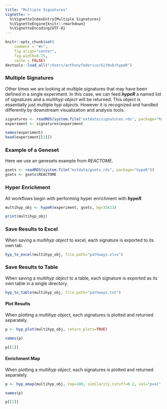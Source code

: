 ```yaml
---
title: "Multiple Signatures"
vignette: >
  %\VignetteIndexEntry{Multiple Signatures}
  %\VignetteEngine{knitr::rmarkdown}
  %\VignetteEncoding{UTF-8}
---
```


```r
knitr::opts_chunk$set(
    comment = "#>",
    fig.align="center",
    fig.width=8.75,
    cache = FALSE)
devtools::load_all("/Users/anthonyfederico/GitHub/hypeR")
```

### Multiple Signatures
Other times we are looking at multiple signatures that may have been defined in a single experiment. In this case, we can feed __*hypeR*__ a named list of signatures and a *multihyp object* will be returned. This object is essentially just multiple *hyp objects*. However it is recognized and handled differently by downstream visualization and analysis tools.
```r

signatures <- readRDS(system.file("extdata/signatures.rds", package="hypeR"))
experiment <- signatures$experiment

```

```r

names(experiment)
head(experiment[[1]])

```

### Example of a Geneset
Here we use an genesets example from *REACTOME*.
```r

gsets <- readRDS(system.file("extdata/gsets.rds", package="hypeR"))
gsets <- gsets$REACTOME

```

### Hyper Enrichment
All workflows begin with performing hyper enrichment with __*hypeR*__.
```r

multihyp_obj <- hypeR(experiment, gsets, bg=35423)

```

```r

print(multihyp_obj)

```

### Save Results to Excel
When saving a *multihyp object* to excel, each signature is exported to its own tab.
```r

hyp_to_excel(multihyp_obj, file.path="pathways.xlsx")

```

### Save Results to Table
When saving a *multihyp object* to a table, each signature is exported as its own table in a single directory.
```r

hyp_to_table(multihyp_obj, file.path="pathways.txt")

```

#### Plot Results
When plotting a *multihyp object*, each signatures is plotted and returned separately.
```r

p <- hyp_plot(multihyp_obj, return_plots=TRUE)

```

```r

names(p)

```

```r

p[[1]]

```

#### Enrichment Map
When plotting a *multihyp object*, each signatures is plotted and returned separately.
```r

p <- hyp_emap(multihyp_obj, top=100, similarity_cutoff=0.2, val="pval", multihyp_titles=FALSE, return_plots=TRUE)

```

```r

names(p)

```

```r

p[[1]]

```


